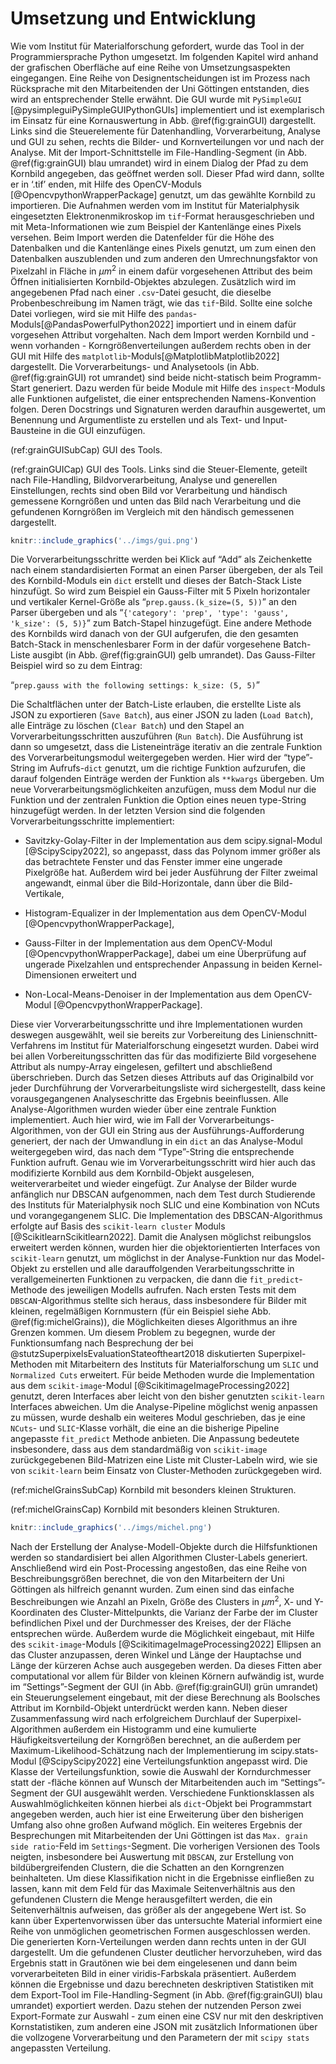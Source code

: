 # Umsetzung und Entwicklung
Wie vom Institut für Materialforschung gefordert, wurde das Tool in der Programmiersprache Python umgesetzt. 
Im folgenden Kapitel wird anhand der grafischen Oberfläche auf eine Reihe von Umsetzungsaspekten eingegangen. Eine Reihe von Designentscheidungen ist im Prozess nach Rücksprache mit den Mitarbeitenden der Uni Göttingen entstanden, dies wird an entsprechender Stelle erwähnt.\newline
Die GUI wurde mit `PySimpleGUI` [@pysimpleguiPySimpleGUIPythonGUIs] implementiert und ist exemplarisch im Einsatz für eine Kornauswertung in Abb. \@ref(fig:grainGUI) dargestellt. Links sind die Steuerelemente für Datenhandling, Vorverarbeitung, Analyse und GUI zu sehen, rechts die Bilder- und Kornverteilungen vor und nach der Analyse. \newline
Mit der Import-Schnittstelle im File-Handling-Segment (in Abb. \@ref(fig:grainGUI) blau umrandet) wird in einem Dialog der Pfad zu dem Kornbild angegeben, das geöffnet werden soll. Dieser Pfad wird dann, sollte er in '.tif' enden, mit Hilfe des OpenCV-Moduls [@OpencvpythonWrapperPackage] genutzt, um das gewählte Kornbild zu importieren. Die Aufnahmen werden vom im Institut für Materialphysik eingesetzten Elektronenmikroskop im `tif`-Format herausgeschrieben und mit Meta-Informationen wie zum Beispiel der Kantenlänge eines Pixels versehen. Beim Import werden die Datenfelder für die Höhe des Datenbalken und die Kantenlänge eines Pixels genutzt, um zum einen den Datenbalken auszublenden und zum anderen den Umrechnungsfaktor von Pixelzahl in Fläche in $\mu m^2$ in einem dafür vorgesehenen Attribut des beim Öffnen initialisierten Kornbild-Objektes abzulegen. Zusätzlich wird im angegebenen Pfad nach einer `.csv`-Datei gesucht, die dieselbe Probenbeschreibung im Namen trägt, wie das `tif`-Bild. Sollte eine solche Datei vorliegen, wird sie mit Hilfe des `pandas`-Moduls[@PandasPowerfulPython2022] importiert und in einem dafür vorgesehen Attribut vorgehalten. Nach dem Import werden Kornbild und - wenn vorhanden - Korngrößenverteilungen außerdem rechts oben in der GUI mit Hilfe des `matplotlib`-Moduls[@MatplotlibMatplotlib2022] dargestellt.\newline
Die Vorverarbeitungs- und Analysetools (in Abb. \@ref(fig:grainGUI) rot umrandet) sind beide nicht-statisch beim Programm-Start generiert. Dazu werden für beide Module mit Hilfe des `inspect`-Moduls alle Funktionen aufgelistet, die einer entsprechenden Namens-Konvention folgen. Deren Docstrings und Signaturen werden daraufhin ausgewertet, um Benennung und Argumentliste zu erstellen und als Text- und Input-Bausteine in die GUI einzufügen.

(ref:grainGUISubCap) GUI des Tools.

(ref:grainGUICap) GUI des Tools. Links sind die Steuer-Elemente, geteilt nach File-Handling, Bildvorverarbeitung, Analyse und generellen Einstellungen, rechts sind oben Bild vor Verarbeitung und händisch gemessene Korngrößen und unten das Bild nach Verarbeitung und die gefundenen Korngrößen im Vergleich mit den händisch gemessenen dargestellt.

```r
knitr::include_graphics('../imgs/gui.png')
```

Die Vorverarbeitungsschritte werden bei Klick auf "Add" als Zeichenkette nach einem standardisierten Format an einen Parser übergeben, der als Teil des Kornbild-Moduls ein `dict` erstellt und dieses der Batch-Stack Liste hinzufügt. So wird zum Beispiel ein Gauss-Filter mit 5 Pixeln horizontaler und vertikaler Kernel-Größe als "`prep.gauss.(k_size=(5, 5))`" an den Parser übergeben und als "`{'category': 'prep', 'type': 'gauss', 'k_size': (5, 5)}`" zum Batch-Stapel hinzugefügt. Eine andere Methode des Kornbilds wird danach von der GUI aufgerufen, die den gesamten Batch-Stack in menschenlesbarer Form in der dafür vorgesehene Batch-Liste ausgibt (in Abb. \@ref(fig:grainGUI) gelb umrandet). Das Gauss-Filter Beispiel wird so zu dem Eintrag: 

"`prep.gauss with the following settings:
k_size: (5, 5)
`"

Die Schaltflächen unter der Batch-Liste erlauben, die erstellte Liste als JSON zu exportieren (`Save Batch`), aus einer JSON zu laden (`Load Batch`), alle Einträge zu löschen (`Clear Batch`) und den Stapel an Vorverarbeitungsschritten auszuführen (`Run Batch`). 
Die Ausführung ist dann so umgesetzt, dass die Listeneinträge iterativ an die zentrale Funktion des Vorverarbeitungsmodul weitergegeben werden. Hier wird der "type"-String im Aufrufs-`dict` genutzt, um die richtige Funktion aufzurufen, die darauf folgenden Einträge werden der Funktion als `**kwargs` übergeben. Um neue Vorverarbeitungsmöglichkeiten anzufügen, muss dem Modul nur die Funktion und der zentralen Funktion die Option eines neuen type-String hinzugefügt werden.
In der letzten Version sind die folgenden Vorverarbeitungsschritte implementiert:

* Savitzky-Golay-Filter in der Implementation aus dem scipy.signal-Modul [@ScipyScipy2022], so angepasst, dass das Polynom immer größer als das betrachtete Fenster und das Fenster immer eine ungerade Pixelgröße hat. Außerdem wird bei jeder Ausführung der Filter zweimal angewandt, einmal über die Bild-Horizontale, dann über die Bild-Vertikale,

* Histogram-Equalizer in der Implementation aus dem OpenCV-Modul [@OpencvpythonWrapperPackage],

* Gauss-Filter in der Implementation aus dem OpenCV-Modul [@OpencvpythonWrapperPackage], dabei um eine Überprüfung auf ungerade Pixelzahlen und entsprechender Anpassung in beiden Kernel-Dimensionen erweitert und

* Non-Local-Means-Denoiser in der Implementation aus dem OpenCV-Modul [@OpencvpythonWrapperPackage].

Diese vier Vorverarbeitungsschritte und ihre Implementationen wurden deswegen ausgewählt, weil sie bereits zur Vorbereitung des Linienschnitt-Verfahrens im Institut für Materialforschung eingesetzt wurden. Dabei wird bei allen Vorbereitungsschritten das für das modifizierte Bild vorgesehene Attribut als numpy-Array eingelesen, gefiltert und abschließend überschrieben. Durch das Setzen dieses Attributs auf das Originalbild vor jeder Durchführung der Vorverarbeitungsliste wird sichergestellt, dass keine vorausgegangenen Analyseschritte das Ergebnis beeinflussen. \newline
Alle Analyse-Algorithmen wurden wieder über eine zentrale Funktion implementiert. Auch hier wird, wie im Fall der Vorverarbeitungs-Algorithmen, von der GUI ein String aus der Ausführungs-Aufforderung generiert, der nach der Umwandlung in ein `dict` an das Analyse-Modul weitergegeben wird, das nach dem "Type"-String die entsprechende Funktion aufruft. Genau wie im Vorverarbeitungsschritt wird hier auch das modifizierte Kornbild aus dem Kornbild-Objekt ausgelesen, weiterverarbeitet und wieder eingefügt.
Zur Analyse der Bilder wurde anfänglich nur DBSCAN aufgenommen, nach dem Test durch Studierende des Instituts für Materialphysik noch SLIC und eine Kombination von NCuts und vorangegangenem SLIC. 
Die Implementation des DBSCAN-Algorithmus erfolgte auf Basis des `scikit-learn cluster` Moduls [@ScikitlearnScikitlearn2022]. Damit die Analysen möglichst reibungslos erweitert werden können, wurden hier die objektorientierten Interfaces von `scikit-learn` genutzt, um möglichst in der Analyse-Funktion nur das Model-Objekt zu erstellen und alle darauffolgenden Verarbeitungsschritte in verallgemeinerten Funktionen zu verpacken, die dann die `fit_predict`-Methode des jeweiligen Modells aufrufen. 
Nach ersten Tests mit dem `DBSCAN`-Algorithmus stellte sich heraus, dass insbesondere für Bilder mit kleinen, regelmäßigen Kornmustern (für ein Beispiel siehe Abb. \@ref(fig:michelGrains)), die Möglichkeiten dieses Algorithmus an ihre Grenzen kommen. Um diesem Problem zu begegnen, wurde der Funktionsumfang nach Besprechung der bei @stutzSuperpixelsEvaluationStateoftheart2018 diskutierten Superpixel-Methoden mit Mitarbeitern des Instituts für Materialforschung um `SLIC` und `Normalized Cuts` erweitert. Für beide Methoden wurde die Implementation aus dem `scikit-image`-Modul [@ScikitimageImageProcessing2022] genutzt, deren Interfaces aber leicht von den bisher genutzten `scikit-learn` Interfaces abweichen. Um die Analyse-Pipeline möglichst wenig anpassen zu müssen, wurde deshalb ein weiteres Modul geschrieben, das je eine `NCuts`- und `SLIC`-Klasse vorhält, die eine an die bisherige Pipeline angepasste `fit_predict` Methode anbieten. Die Anpassung bedeutete insbesondere, dass aus dem standardmäßig von `scikit-image` zurückgegebenen Bild-Matrizen eine Liste mit Cluster-Labeln wird, wie sie von `scikit-learn` beim Einsatz von Cluster-Methoden zurückgegeben wird.

(ref:michelGrainsSubCap) Kornbild mit besonders kleinen Strukturen.

(ref:michelGrainsCap) Kornbild mit besonders kleinen Strukturen. 

```r
knitr::include_graphics('../imgs/michel.png')
```

Nach der Erstellung der Analyse-Modell-Objekte durch die Hilfsfunktionen werden so standardisiert bei allen Algorithmen Cluster-Labels generiert. Anschließend wird ein Post-Processing angestoßen, das eine Reihe von Beschreibungsgrößen berechnet, die von den Mitarbeitern der Uni Göttingen als hilfreich genannt wurden. Zum einen sind das einfache Beschreibungen wie Anzahl an Pixeln, Größe des Clusters in $\mu m^2$, X- und Y-Koordinaten des Cluster-Mittelpunkts, die Varianz der Farbe der im Cluster befindlichen Pixel und der Durchmesser des Kreises, der der Fläche entsprechen würde. Außerdem wurde die Möglichkeit eingebaut, mit Hilfe des `scikit-image`-Moduls [@ScikitimageImageProcessing2022] Ellipsen an das Cluster anzupassen, deren Winkel und Länge der Hauptachse und Länge der kürzeren Achse auch ausgegeben werden. Da dieses Fitten aber computational vor allem für Bilder von kleinen Körnern aufwändig ist, wurde im "Settings"-Segment der GUI (in Abb. \@ref(fig:grainGUI) grün umrandet) ein Steuerungselement eingebaut, mit der diese Berechnung als Boolsches Attribut im Kornbild-Objekt unterdrückt werden kann.
Neben dieser Zusammenfassung wird nach erfolgreichem Durchlauf der Superpixel-Algorithmen außerdem ein Histogramm und eine kumulierte Häufigkeitsverteilung der Korngrößen berechnet, an die außerdem per Maximum-Likelihood-Schätzung nach der Implementierung im scipy.stats-Modul [@ScipyScipy2022] eine Verteilungsfunktion angepasst wird. Die Klasse der Verteilungsfunktion, sowie die Auswahl der Korndurchmesser statt der -fläche können auf Wunsch der Mitarbeitenden auch im "Settings"-Segment der GUI ausgewählt werden. Verschiedene Funktionsklassen als Auswahlmöglichkeiten können hierbei als `dict`-Objekt bei Programmstart angegeben werden, auch hier ist eine Erweiterung über den bisherigen Umfang also ohne großen Aufwand möglich. \newline
Ein weiteres Ergebnis der Besprechungen mit Mitarbeitenden der Uni Göttingen ist das `Max. grain side ratio`-Feld im `Settings`-Segment. Die vorherigen Versionen des Tools neigten, insbesondere bei Auswertung mit `DBSCAN`, zur Erstellung von bildübergreifenden Clustern, die die Schatten an den Korngrenzen beinhalteten. Um diese Klassifikation nicht in die Ergebnisse einfließen zu lassen, kann mit dem Feld für das Maximale Seitenverhältnis aus den gefundenen Clustern die Menge herausgefiltert werden, die ein Seitenverhältnis aufweisen, das größer als der angegebene Wert ist. So kann über Expertenvorwissen über das untersuchte Material informiert eine Reihe von unmöglichen geometrischen Formen ausgeschlossen werden.\newline
Die generierten Korn-Verteilungen werden dann rechts unten in der GUI dargestellt. Um die gefundenen Cluster deutlicher hervorzuheben, wird das Ergebnis statt in Grautönen wie bei dem eingelesenen und dann beim vorverarbeiteten Bild in einer viridis-Farbskala präsentiert. Außerdem können die Ergebnisse und dazu berechneten deskriptiven Statistiken mit dem Export-Tool im File-Handling-Segment (in Abb. \@ref(fig:grainGUI) blau umrandet) exportiert werden. Dazu stehen der nutzenden Person zwei Export-Formate zur Auswahl - zum einen eine CSV nur mit den deskriptiven Kornstatistiken, zum anderen eine JSON mit zusätzlich Informationen über die vollzogene Vorverarbeitung und den Parametern der mit `scipy stats` angepassten Verteilung.
